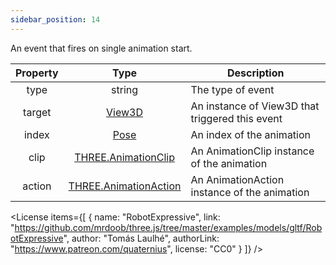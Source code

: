 ```yaml
---
sidebar_position: 14
---
```



An event that fires on single animation start.

|Property|Type|Description|
|:---:|:---:|---|
|type|string|The type of event|
|target|[View3D](/docs/api/View3D)|An instance of View3D that triggered this event|
|index|[Pose](/docs/api/Pose)|An index of the animation|
|clip|[THREE.AnimationClip](https://threejs.org/docs/#api/en/animation/AnimationClip)|An AnimationClip instance of the animation|
|action|[THREE.AnimationAction](https://threejs.org/docs/#api/en/animation/AnimationAction)|An AnimationAction instance of the animation|

<div className="columns">
  <div className="column is-6">
    <View3D
      src="/egjs-view3d/model/RobotExpressive.glb"
      showExampleCode
      showEventsTriggered={["animationStart", "animationLoop", "animationFinished"]} />
  </div>
  <div className="column is-6">
    <View3D
      src="/egjs-view3d/model/RobotExpressive.glb"
      animationRepeatMode={"all"}
      showExampleCode
      showEventsTriggered={["animationStart", "animationLoop", "animationFinished"]} />
  </div>
</div>

<License items={[
  {
    name: "RobotExpressive",
    link: "https://github.com/mrdoob/three.js/tree/master/examples/models/gltf/RobotExpressive",
    author: "Tomás Laulhé",
    authorLink: "https://www.patreon.com/quaternius",
    license: "CC0"
  }
]} />
